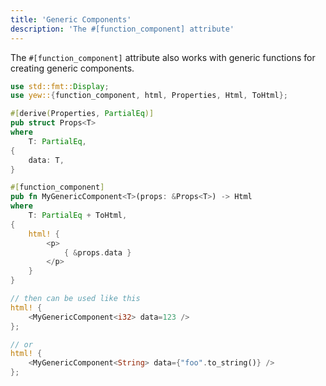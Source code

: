 ```yaml
---
title: 'Generic Components'
description: 'The #[function_component] attribute'
---
```



The `#[function_component]` attribute also works with generic functions for creating generic components.

```rust
use std::fmt::Display;
use yew::{function_component, html, Properties, Html, ToHtml};

#[derive(Properties, PartialEq)]
pub struct Props<T>
where
    T: PartialEq,
{
    data: T,
}

#[function_component]
pub fn MyGenericComponent<T>(props: &Props<T>) -> Html
where
    T: PartialEq + ToHtml,
{
    html! {
        <p>
            { &props.data }
        </p>
    }
}

// then can be used like this
html! {
    <MyGenericComponent<i32> data=123 />
};

// or
html! {
    <MyGenericComponent<String> data={"foo".to_string()} />
};
```
